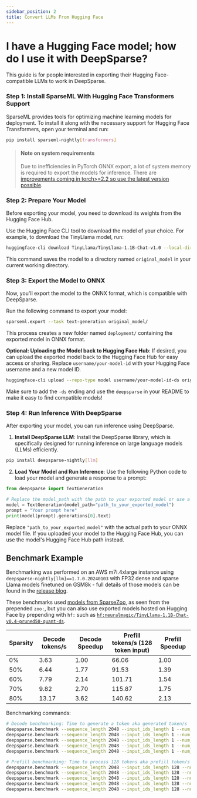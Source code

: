 ```yaml
---
sidebar_position: 2
title: Convert LLMs From Hugging Face
---
```



# I have a Hugging Face model; how do I use it with DeepSparse?

This guide is for people interested in exporting their Hugging Face-compatible LLMs to work in DeepSparse.

### Step 1: Install SparseML With Hugging Face Transformers Support

SparseML provides tools for optimizing machine learning models for deployment. To install it along with the necessary support for Hugging Face Transformers, open your terminal and run:
```bash
pip install sparseml-nightly[transformers]
```

> #### Note on system requirements
> Due to inefficiencies in PyTorch ONNX export, a lot of system memory is required to export the models for inference. There are [improvements coming in torch>=2.2 so use the latest version possible](https://github.com/pytorch/pytorch/commit/b4a49124c8165a374a3ef49e14807ac05b3fc030).

### Step 2: Prepare Your Model

Before exporting your model, you need to download its weights from the Hugging Face Hub.

Use the Hugging Face CLI tool to download the model of your choice. For example, to download the TinyLlama model, run:
```bash
huggingface-cli download TinyLlama/TinyLlama-1.1B-Chat-v1.0 --local-dir original_model --local-dir-use-symlinks False
```
This command saves the model to a directory named `original_model` in your current working directory.
### Step 3: Export the Model to ONNX

Now, you'll export the model to the ONNX format, which is compatible with DeepSparse.

Run the following command to export your model:
```bash
sparseml.export --task text-generation original_model/
```
This process creates a new folder named `deployment/` containing the exported model in ONNX format.

**Optional: Uploading the Model back to Hugging Face Hub**:
If desired, you can upload the exported model back to the Hugging Face Hub for easy access or sharing. Replace `username/your-model-id` with your Hugging Face username and a new model ID.
```bash
huggingface-cli upload --repo-type model username/your-model-id-ds original_model/deployment/
```

Make sure to add the `-ds` ending and use the `deepsparse` in your README to make it easy to find compatible models!

### Step 4: Run Inference With DeepSparse

After exporting your model, you can run inference using DeepSparse.

1. **Install DeepSparse LLM**:
Install the DeepSparse library, which is specifically designed for running inference on large language models (LLMs) efficiently.
```bash
pip install deepsparse-nightly[llm]
```

2. **Load Your Model and Run Inference**:
Use the following Python code to load your model and generate a response to a prompt:
```python
from deepsparse import TextGeneration

# Replace the model_path with the path to your exported model or use a model from the DeepSparse Zoo
model = TextGeneration(model_path="path_to_your_exported_model")
prompt = "Your prompt here"
print(model(prompt).generations[0].text)
```

Replace `"path_to_your_exported_model"` with the actual path to your ONNX model file. If you uploaded your model to the Hugging Face Hub, you can use the model's Hugging Face Hub path instead.


## Benchmark Example

Benchmarking was performed on an AWS m7i.4xlarge instance using `deepsparse-nightly[llm]==1.7.0.20240103` with FP32 dense and sparse Llama models finetuned on GSM8k - full details of those models can be found in the [release blog](https://neuralmagic.com/blog/fast-llama-2-on-cpus-with-sparse-fine-tuning-and-deepsparse/).

These benchmarks used [models from SparseZoo](https://sparsezoo.neuralmagic.com/?architectures=llama2&datasets=gsm8k&ungrouped=true), as seen from the prepended `zoo:`, but you can also use exported models hosted on Hugging Face by prepending with `hf:` such as [`hf:neuralmagic/TinyLlama-1.1B-Chat-v0.4-pruned50-quant-ds`](https://huggingface.co/neuralmagic/TinyLlama-1.1B-Chat-v0.4-pruned50-quant-ds).

| Sparsity | Decode tokens/s | Decode Speedup | Prefill tokens/s (128 token input) | Prefill Speedup |
| -------- | --------------- | -------------- | ---------------------------------- | --------------- |
| 0%       | 3.63            | 1.00           | 66.06                              | 1.00            |
| 50%      | 6.44            | 1.77           | 91.53                              | 1.39            |
| 60%      | 7.79            | 2.14           | 101.71                             | 1.54            |
| 70%      | 9.82            | 2.70           | 115.87                             | 1.75            |
| 80%      | 13.17           | 3.62           | 140.62                             | 2.13            |

Benchmarking commands:
```bash
# Decode benchmarking: Time to generate a token aka generated token/s
deepsparse.benchmark --sequence_length 2048 --input_ids_length 1 --num_cores 8 zoo:llama2-7b-gsm8k_llama2_pretrain-base
deepsparse.benchmark --sequence_length 2048 --input_ids_length 1 --num_cores 8 zoo:llama2-7b-gsm8k_llama2_pretrain-pruned50
deepsparse.benchmark --sequence_length 2048 --input_ids_length 1 --num_cores 8 zoo:llama2-7b-gsm8k_llama2_pretrain-pruned60
deepsparse.benchmark --sequence_length 2048 --input_ids_length 1 --num_cores 8 zoo:llama2-7b-gsm8k_llama2_pretrain-pruned70
deepsparse.benchmark --sequence_length 2048 --input_ids_length 1 --num_cores 8 zoo:llama2-7b-gsm8k_llama2_pretrain-pruned80

# Prefill benchmarking: Time to process 128 tokens aka prefill token/s
deepsparse.benchmark --sequence_length 2048 --input_ids_length 128 --num_cores 8 zoo:llama2-7b-gsm8k_llama2_pretrain-base
deepsparse.benchmark --sequence_length 2048 --input_ids_length 128 --num_cores 8 zoo:llama2-7b-gsm8k_llama2_pretrain-pruned50
deepsparse.benchmark --sequence_length 2048 --input_ids_length 128 --num_cores 8 zoo:llama2-7b-gsm8k_llama2_pretrain-pruned60
deepsparse.benchmark --sequence_length 2048 --input_ids_length 128 --num_cores 8 zoo:llama2-7b-gsm8k_llama2_pretrain-pruned70
deepsparse.benchmark --sequence_length 2048 --input_ids_length 128 --num_cores 8 zoo:llama2-7b-gsm8k_llama2_pretrain-pruned80
```

